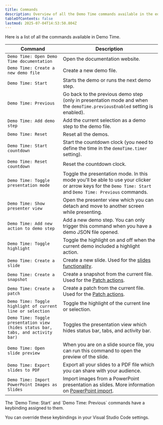 ```yaml
---
title: Commands
description: Overview of all the Demo Time commands available in the editor.
tableOfContents: false
lastmod: 2025-07-04T14:53:50.804Z
---
```



Here is a list of all the commands available in Demo Time.

| Command | Description |
| --- | --- |
| `Demo Time: Open Demo Time documentation` | Open the documentation website. |
| `Demo Time: Create a new demo file` | Create a new demo file. |
| `Demo Time: Start` | Starts the demo or runs the next demo step. |
| `Demo Time: Previous` | Go back to the previous demo step (only in presentation mode and when the `demoTime.previousEnabled` setting is enabled). |
| `Demo Time: Add demo step` | Add the current selection as a demo step to the demo file. |
| `Demo Time: Reset` | Reset all the demos. |
| `Demo Time: Start countdown` | Start the countdown clock (you need to define the time in the `demoTime.timer` setting). |
| `Demo Time: Reset countdown` | Reset the countdown clock. |
| `Demo Time: Toggle presentation mode` | Toggle the presentation mode. In this mode you'll be able to use your clicker or arrow keys for the `Demo Time: Start` and `Demo Time: Previous` commands. |
| `Demo Time: Show presenter view` | Open the presenter view which you can detach and move to another screen while presenting. |
| `Demo Time: Add new action to demo step` | Add a new demo step. You can only trigger this command when you have a demo JSON file opened. |
| `Demo Time: Toggle highlight` | Toggle the highlight on and off when the current demo included a highlight action. |
| `Demo Time: Create a slide` | Create a new slide. Used for the [slides functionality](/slides/). |
| `Demo Time: Create a snapshot` | Create a snapshot from the current file. Used for the [Patch actions](/actions/patch/). |
| `Demo Time: Create a patch` | Create a patch from the current file. Used for the [Patch actions](/actions/patch/). |
| `Demo Time: Toggle highlight of current line or selection` | Toggle the highlight of the current line or selection. |
| `Demo Time: Toggle presentation view (hides status bar, tabs, and activity bar)` | Toggles the presentation view which hides status bar, tabs, and activity bar. |
| `Demo Time: Open slide preview` | When you are on a slide source file, you can run this command to open the preview of the slide. |
| `Demo Time: Export slides to PDF` | Export all your slides to a PDF file which you can share with your audience. |
| `Demo Time: Import PowerPoint Images as Slides` | Import images from a PowerPoint presentation as slides. More information on [PowerPoint import](/slides/powerpoint-import/). |

<Aside>
The `Demo Time: Start` and `Demo Time: Previous` commands have a keybinding assigned to them.

You can override these keybindings in your Visual Studio Code settings.
</Aside>

